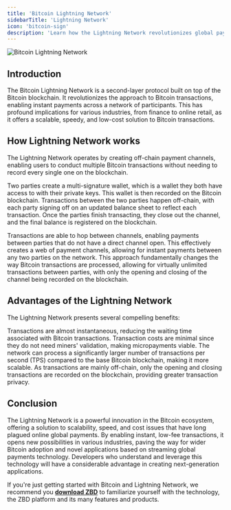 ```yaml
---
title: 'Bitcoin Lightning Network'
sidebarTitle: 'Lightning Network'
icon: 'bitcoin-sign'
description: 'Learn how the Lightning Network revolutionizes global payments.'
---
```


<Frame type="glass">
  <img src="/img/v1/btc-ln.png" alt="Bitcoin Lightning Network" />
</Frame>
<br />

## Introduction

The Bitcoin Lightning Network is a second-layer protocol built on top of the Bitcoin blockchain. It revolutionizes the approach to Bitcoin transactions, enabling instant payments across a network of participants. This has profound implications for various industries, from finance to online retail, as it offers a scalable, speedy, and low-cost solution to Bitcoin transactions.

## How Lightning Network works

The Lightning Network operates by creating off-chain payment channels, enabling users to conduct multiple Bitcoin transactions without needing to record every single one on the blockchain.

<CardGroup cols={1}>
  <Card title="Channel Creation" icon="door-open" color="#000000">
    Two parties create a multi-signature wallet, which is a wallet they both have access to with their private keys. This wallet is then recorded on the Bitcoin blockchain.
  </Card>
  <Card title="Transactions" icon="left-right" color="#000000">
    Transactions between the two parties happen off-chain, with each party signing off on an updated balance sheet to reflect each transaction.
  </Card>
  <Card title="Channel Closure" icon="shop-slash" color="#000000">
    Once the parties finish transacting, they close out the channel, and the final balance is registered on the blockchain.
  </Card>
</CardGroup>    

Transactions are able to hop between channels, enabling payments between parties that do not have a direct channel open. This effectively creates a web of payment channels, allowing for instant payments between any two parties on the network. This approach fundamentally changes the way Bitcoin transactions are processed, allowing for virtually unlimited transactions between parties, with only the opening and closing of the channel being recorded on the blockchain.

## Advantages of the Lightning Network

The Lightning Network presents several compelling benefits:


<CardGroup cols={2}>
  <Card title="Speed" icon="bolt" color="#000000">
    Transactions are almost instantaneous, reducing the waiting time associated with Bitcoin transactions.
  </Card>
  <Card title="Low Fees" icon="wallet" color="#000000">
    Transaction costs are minimal since they do not need miners' validation, making micropayments viable.
  </Card>
  <Card title="Scalability" icon="globe" color="#000000">
    The network can process a significantly larger number of transactions per second (TPS) compared to the base Bitcoin blockchain, making it more scalable.
  </Card>
  <Card title="Privacy" icon="shield" color="#000000">
    As transactions are mainly off-chain, only the opening and closing transactions are recorded on the blockchain, providing greater transaction privacy.
  </Card>
</CardGroup>

## Conclusion

The Lightning Network is a powerful innovation in the Bitcoin ecosystem, offering a solution to scalability, speed, and cost issues that have long plagued online global payments. By enabling instant, low-fee transactions, it opens new possibilities in various industries, paving the way for wider Bitcoin adoption and novel applications based on streaming global payments technology. Developers who understand and leverage this technology will have a considerable advantage in creating next-generation applications.

<Tip>If you're just getting started with Bitcoin and Lightning Network, we recommend you **[download ZBD](https://zbd.gg)** to familiarize yourself with the technology, the ZBD platform and its many features and products.</Tip>